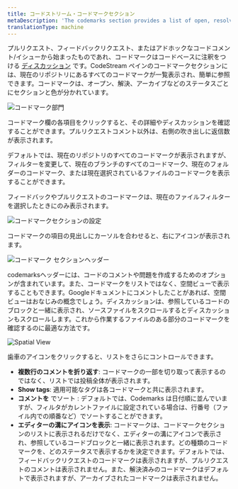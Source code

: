```yaml
---
title: コードストリーム・コードマークセクション
metaDescription: 'The codemarks section provides a list of open, resolved, and archived CodeStream comments.'
translationType: machine
---
```


プルリクエスト、フィードバックリクエスト、またはアドホックなコードコメント/イシューから始まったものであれ、コードマークはコードベースに注釈をつける [ディスカッション](/docs/codestream/how-use-codestream/discuss-code) です。CodeStream ペインのコードマークセクションには、現在のリポジトリにあるすべてのコードマークが一覧表示され、簡単に参照できます。コードマークは、オープン、解決、アーカイブなどのステータスごとにセクションと色が分かれています。

![コードマーク部門](/images/CodemarksSection1.png)

コードマーク欄の各項目をクリックすると、その詳細やディスカッションを確認することができます。プルリクエストコメント以外は、右側の吹き出しに返信数が表示されます。

デフォルトでは、現在のリポジトリのすべてのコードマークが表示されますが、フィルターを変更して、現在のブランチのすべてのコードマーク、現在のフォルダーのコードマーク、または現在選択されているファイルのコードマークを表示することができます。

フィードバックやプルリクエストのコードマークは、現在のファイルフィルターを選択したときにのみ表示されます。

![コードマークセクションの設定](/images/CodemarksSectionSettings1.png)

コードマークの項目の見出しにカーソルを合わせると、右にアイコンが表示されます。

![コードマーク セクションヘッダー](/images/CodemarksSectionHeader.png)

codemarksヘッダーには、コードのコメントや問題を作成するためのオプションが含まれています。また、コードマークをリストではなく、空間ビューで表示することもできます。Googleドキュメントにコメントしたことがあれば、空間ビューはおなじみの概念でしょう。ディスカッションは、参照しているコードのブロックと一緒に表示され、ソースファイルをスクロールするとディスカッションもスクロールします。これから作業するファイルのある部分のコードマークを確認するのに最適な方法です。

![Spatial View](/images/CodemarksSectionSpatial.png)

歯車のアイコンをクリックすると、リストをさらにコントロールできます。

* **複数行のコメントを折り返す**: コードマークの一部を切り取って表示するのではなく、リストでは投稿全体が表示されます。
* **Show tags**: 適用可能なタグは各コードマークと共に表示されます。
* **コメントを** でソート : デフォルトでは、Codemarks は日付順に並んでいますが、フィルタがカレントファイルに設定されている場合は、行番号（ファイル内での順番など）でソートすることができます。
* **エディターの溝にアイコンを表示**: コードマークは、コードマークセクションのリストに表示されるだけでなく、エディターの溝にアイコンで表示され、参照しているコードブロックと一緒に表示されます。どの種類のコードマークを、どのステータスで表示するかを決定できます。デフォルトでは、フィードバックリクエストのコードマークは表示されますが、プルリクエストのコメントは表示されません。また、解決済みのコードマークはデフォルトで表示されますが、アーカイブされたコードマークは表示されません。
